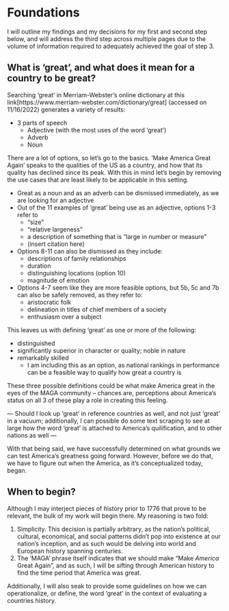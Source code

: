 # Foundations {-}

I will outline my findings and my decisions for my first and second step below, and will address the third step across multiple pages due to the volume of information required to adequately achieved the goal of step 3.



## What is 'great', and what does it mean for a country to be great? {-}

Searching 'great' in Merriam-Webster's online dictionary at this link[https://www.merriam-webster.com/dictionary/great] (accessed on 11/16/2022) generates a variety of results:

  * 3 parts of speech
    * Adjective (with the most uses of the word 'great')
    * Adverb
    * Noun
    
There are a lot of options, so let's go to the basics. 'Make America Great Again' speaks to the qualities of the US as a country, and how that its quality has declined since its peak. With this in mind let's begin by removing the use cases that are least likely to be applicable in this setting. 

  * Great as a noun and as an adverb can be dismissed immediately, as we are looking for an adjective
  * Out of the 11 examples of 'great' being use as an adjective, options 1-3 refer to
    * "size"
    * "relative largeness"
    * a description of something that is "large in number or measure" 
    * (insert citation here)
  * Options 8-11 can also be dismissed as they include:
    * descriptions of family relationships
    * duration
    * distinguishing locations (option 10)
    * magnitude of emotion
  * Options 4-7 seem like they are more feasible options, but 5b, 5c and 7b can also be safely removed, as they refer to:
    * aristocratic folk
    * delineation in titles of chief members of a society
    * enthusiasm over a subject
    
This leaves us with defining 'great' as one or more of the following:

  * distinguished
  * significantly superior in character or quality; noble in nature
  * remarkably skilled
      * I am including this as an option, as national rankings in performance can be a feasible way to qualify how great a country is
      
      
These three possible definitions could be what make America great in the eyes of the MAGA community -- chances are, perceptions about America's status on all 3 of these play a role in creating this feeling. 


--- Should I look up 'great' in reference countries as well, and not just 'great' in a vacuum; additionally, I can possible do some text scraping to see at large how the word 'great' is attached to America's quilification, and to other nations as well ---

With that being said, we have successfully determined on what grounds we can test America's greatness going forward. However, before we do that, we have to figure out when the America, as it's conceptualized today, began.
  
    


## When to begin? {-}





Although I may interject pieces of history prior to 1776 that prove to be relevant, the bulk of my work will begin there. My reasoning is two fold:

  1. Simplicity. This decision is partially arbitrary, as the nation's political, cultural, economical, and social patterns didn't pop into existence at our nation's inception, and as such would be delving into world and European history spanning centuries.
  2. The 'MAGA' phrase itself indicates that we should make "Make *America* Great Again", and as such, I will be sifting through American history to find the time period that America was great. 
  
Additionally, I will also seak to provide some guidelines on how we can operationalize, or define, the word 'great' in the context of evaluating a countries history. 